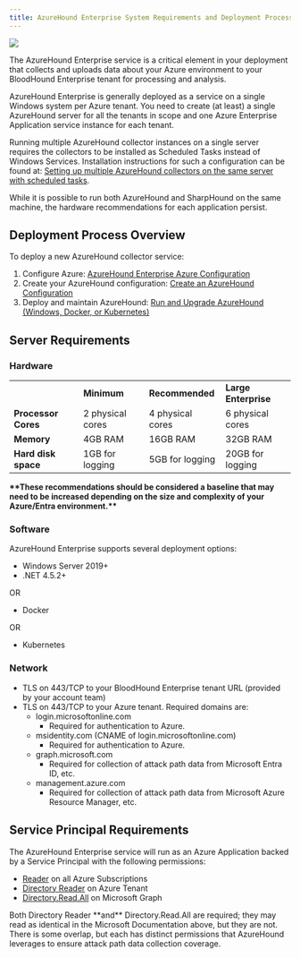 ```yaml
---
title: AzureHound Enterprise System Requirements and Deployment Process
---
```


<img src="/assets/enterprise-edition-pill-tag.svg"/>

The AzureHound Enterprise service is a critical element in your deployment that collects and uploads data about your Azure environment to your BloodHound Enterprise tenant for processing and analysis.


AzureHound Enterprise is generally deployed as a service on a single Windows system per Azure tenant.  You need to create (at least) a single AzureHound server for all the tenants in scope and one Azure Enterprise Application service instance for each tenant.


Running multiple AzureHound collector instances on a single server requires the collectors to be installed as Scheduled Tasks instead of Windows Services. Installation instructions for such a configuration can be found at: [Setting up multiple AzureHound collectors on the same server with scheduled tasks](/install-data-collector/install-azurehound/multiple-collectors).

While it is possible to run both AzureHound and SharpHound on the same machine, the hardware recommendations for each application persist.

## Deployment Process Overview

To deploy a new AzureHound collector service:

1.  Configure Azure: [AzureHound Enterprise Azure Configuration](/install-data-collector/install-azurehound/azure-configuration)
2.  Create your AzureHound configuration: [Create an AzureHound Configuration](/install-data-collector/install-azurehound/create-configuration)
3.  Deploy and maintain AzureHound: [Run and Upgrade AzureHound (Windows, Docker, or Kubernetes)](/install-data-collector/install-azurehound/installation-options)

## Server Requirements

### Hardware

|     |     |     |     |
| --- | --- | --- | --- |
|     | **Minimum** | **Recommended** | **Large Enterprise  <br/>** |
| **Processor Cores** | 2 physical cores | 4 physical cores | 6 physical cores |
| **Memory** | 4GB RAM | 16GB RAM | 32GB RAM |
| **Hard disk space** | 1GB for logging | 5GB for logging | 20GB for logging |

**\*\*These recommendations should be considered a baseline that may need to be increased depending on the size and complexity of your Azure/Entra environment.\*\***

### Software

AzureHound Enterprise supports several deployment options:

* Windows Server 2019+
* .NET 4.5.2+

OR

* Docker

OR

* Kubernetes

### Network

* TLS on 443/TCP to your BloodHound Enterprise tenant URL (provided by your account team)
* TLS on 443/TCP to your Azure tenant. Required domains are:
    * login.microsoftonline.com
        * Required for authentication to Azure.
    * msidentity.com (CNAME of login.microsoftonline.com)
        * Required for authentication to Azure.
    * graph.microsoft.com
        * Required for collection of attack path data from Microsoft Entra ID, etc.
    * management.azure.com
        * Required for collection of attack path data from Microsoft Azure Resource Manager, etc.

## Service Principal Requirements

The AzureHound Enterprise service will run as an Azure Application backed by a Service Principal with the following permissions:

* [Reader](https://learn.microsoft.com/en-us/azure/role-based-access-control/built-in-roles#reader) on all Azure Subscriptions
* [Directory Reader](https://learn.microsoft.com/en-us/azure/active-directory/roles/permissions-reference#directory-readers) on Azure Tenant
* [Directory.Read.All](https://learn.microsoft.com/en-us/graph/permissions-reference#directory-permissions) on Microsoft Graph

<Note>
Both Directory Reader **and** Directory.Read.All are required; they may read as identical in the Microsoft Documentation above, but they are not. There is some overlap, but each has distinct permissions that AzureHound leverages to ensure attack path data collection coverage.
</Note>
